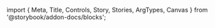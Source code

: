 ﻿import { Meta, Title, Controls, Story, Stories, ArgTypes, Canvas } from '@storybook/addon-docs/blocks';

<Meta of={AccordionStories}/>
<Title/>

You typically compose an accordion in the following manner:

```fsharp
Accordion() {
    AccordionItem(value = "item1") {
        AccordionTrigger() { "Item 1" }
        AccordionContent() { "Content for Accordion Item 1" }
    }
}
```

The Items can be dynamically created:

```fsharp
Accordion().spread acc {
    For(each = [| 1;2;3;4;5;6 |]) {
        yield fun idx _ ->
            AccordionItem(value = $"Accordion{idx}") {
                AccordionTrigger() {
                    $"Title {idx}"
                }
                AccordionContent() {
                    $"Content {idx}"
                }
            }
    }
}
```

<Canvas of={AccordionStories.Default} sourceState={"none"} withToolbar={true}/>

<Controls />

The accordion is composed of multiple subcomponents:

## Accordion

<ArgTypes of={AccordionStories} />

### AccordionItem

<ArgTypes of={AccordionItemStories} exclude={/[A-Za-z0-9'_]+@_1$/}/>

#### AccordionTrigger

> No relevant props

#### AccordionContent

> No relevant props

